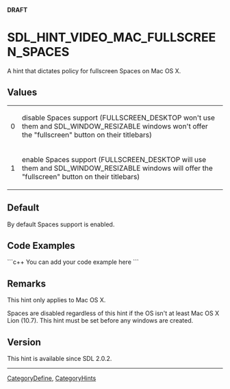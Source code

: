 <!-- # page was renamed from SDL_HINT_VIDEO_FULLSCREEN_SPACES -->
'''DRAFT'''

<!-- #*^*^*^*^*See http://wiki.libsdl.org/moin.cgi/SGEnumerations for details on editing this page*^*^*^*^* -->


= SDL_HINT_VIDEO_MAC_FULLSCREEN_SPACES =
A hint that dictates policy for fullscreen Spaces on Mac OS X.




== Values ==
{|
|0
|disable Spaces support (FULLSCREEN_DESKTOP won't use them and SDL_WINDOW_RESIZABLE windows won't offer the "fullscreen" button on their titlebars)
|-
|1
|enable Spaces support (FULLSCREEN_DESKTOP will use them and SDL_WINDOW_RESIZABLE windows will offer the "fullscreen" button on their titlebars)
|}


== Default ==
By default Spaces support is enabled.


== Code Examples ==
```c++
You can add your code example here
```

<!-- #Leave this section as-is unless you have a code example to put in.  In that case, replace You can add your code example here with your code example following the Style Guide instructions.  Leave the rest of the markup alone and delete this comment. -->


== Remarks ==
This hint only applies to Mac OS X.

Spaces are disabled regardless of this hint if the OS isn't at least Mac OS X Lion (10.7). This hint must be set before any windows are created.

== Version ==
This hint is available since SDL 2.0.2.

----
[[CategoryDefine]], [[CategoryHints]]
<!-- #See the Style Guide for instructions on editing the footer. -->
